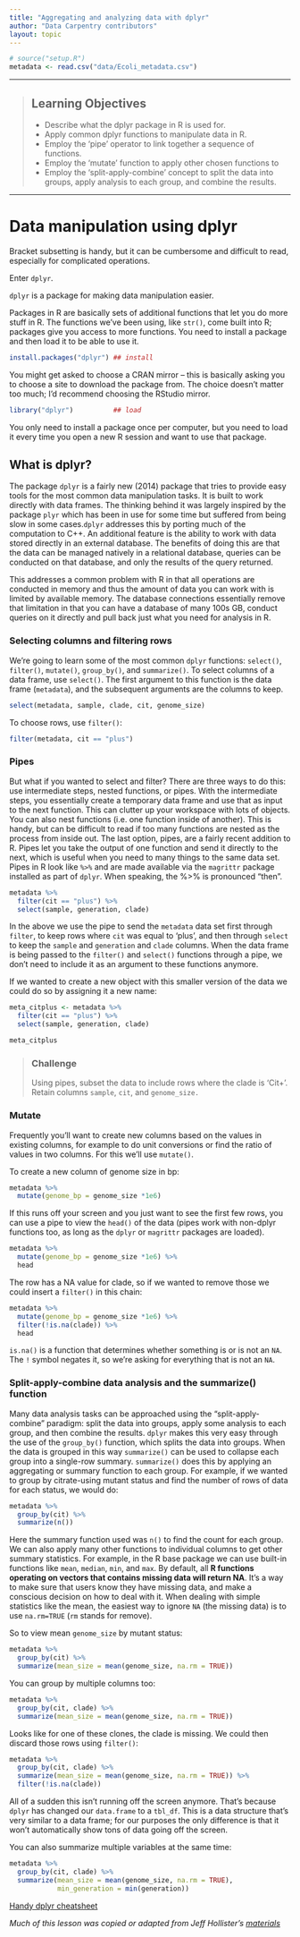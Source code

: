 ```yaml
---
title: "Aggregating and analyzing data with dplyr"
author: "Data Carpentry contributors"
layout: topic
---
```


```r
# source("setup.R")
metadata <- read.csv("data/Ecoli_metadata.csv")
```

------------

> ## Learning Objectives
>
> * Describe what the dplyr package in R is used for.
> * Apply common dplyr functions to manipulate data in R.
> * Employ the ‘pipe’ operator to link together a sequence of functions.
> * Employ the ‘mutate’ function to apply other chosen functions to
> * Employ the ‘split-apply-combine’ concept to split the data into groups, apply analysis to each group, and combine the results.


------------


# Data manipulation using dplyr

Bracket subsetting is handy, but it can be cumbersome and difficult to read, especially for complicated operations. 

Enter `dplyr`. 

`dplyr` is a package for
making data manipulation easier.

Packages in R are basically sets of additional functions that let you do more
stuff in R. The functions we've been using, like `str()`, come built into R;
packages give you access to more functions. You need to install a package and
then load it to be able to use it.

```r
install.packages("dplyr") ## install
```

You might get asked to choose a CRAN mirror -- this is basically asking you to
choose a site to download the package from. The choice doesn't matter too much;
I'd recommend choosing the RStudio mirror.

```r
library("dplyr")          ## load
```

You only need to install a package once per computer, but you need to load it
every time you open a new R session and want to use that package.

## What is dplyr?

The package `dplyr` is a fairly new (2014) package that tries to provide easy
tools for the most common data manipulation tasks. It is built to work directly
with data frames. The thinking behind it was largely inspired by the package
`plyr` which has been in use for some time but suffered from being slow in some
cases.` dplyr` addresses this by porting much of the computation to C++. An
additional feature is the ability to work with data stored directly in an
external database. The benefits of doing this are that the data can be managed
natively in a relational database, queries can be conducted on that database,
and only the results of the query returned.

This addresses a common problem with R in that all operations are conducted in
memory and thus the amount of data you can work with is limited by available
memory. The database connections essentially remove that limitation in that you
can have a database of many 100s GB, conduct queries on it directly and pull
back just what you need for analysis in R.

### Selecting columns and filtering rows

We're going to learn some of the most common `dplyr` functions: `select()`,
`filter()`, `mutate()`, `group_by()`, and `summarize()`. To select columns of a
data frame, use `select()`. The first argument to this function is the data
frame (`metadata`), and the subsequent arguments are the columns to keep.

```r
select(metadata, sample, clade, cit, genome_size)
```

To choose rows, use `filter()`:

```r
filter(metadata, cit == "plus")
```

### Pipes

But what if you wanted to select and filter? There are three ways to do this:
use intermediate steps, nested functions, or pipes. With the intermediate steps,
you essentially create a temporary data frame and use that as input to the next
function. This can clutter up your workspace with lots of objects. You can also
nest functions (i.e. one function inside of another).  This is handy, but can be
difficult to read if too many functions are nested as the process from inside
out. The last option, pipes, are a fairly recent addition to R. Pipes let you
take the output of one function and send it directly to the next, which is
useful when you need to many things to the same data set.  Pipes in R look like
`%>%` and are made available via the `magrittr` package installed as
part of `dplyr`. When speaking, the %>% is pronounced "then".

```r
metadata %>%
  filter(cit == "plus") %>%
  select(sample, generation, clade)
```

In the above we use the pipe to send the `metadata` data set first through
`filter`, to keep rows where `cit` was equal to 'plus', and then through `select` to
keep the `sample` and `generation` and `clade` columns. When the data frame is being passed to the
`filter()` and `select()` functions through a pipe, we don't need to include it
as an argument to these functions anymore.

If we wanted to create a new object with this smaller version of the data we
could do so by assigning it a new name:

```r
meta_citplus <- metadata %>%
  filter(cit == "plus") %>%
  select(sample, generation, clade)

meta_citplus
```

> ### Challenge {.challenge}
>
> Using pipes, subset the data to include rows where the clade is 'Cit+'. Retain columns
> `sample`, `cit`, and `genome_size.`

### Mutate

Frequently you'll want to create new columns based on the values in existing
columns, for example to do unit conversions or find the ratio of values in two
columns. For this we'll use `mutate()`.

To create a new column of genome size in bp:

```r
metadata %>%
  mutate(genome_bp = genome_size *1e6)
```

If this runs off your screen and you just want to see the first few rows, you
can use a pipe to view the `head()` of the data (pipes work with non-dplyr
functions too, as long as the `dplyr` or `magrittr` packages are loaded).

```r
metadata %>%
  mutate(genome_bp = genome_size *1e6) %>%
  head
```

The row has a NA value for clade, so if we wanted to remove those we could
insert a `filter()` in this chain:

```r
metadata %>%
  mutate(genome_bp = genome_size *1e6) %>%
  filter(!is.na(clade)) %>%
  head
```

`is.na()` is a function that determines whether something is or is not an `NA`.
The `!` symbol negates it, so we're asking for everything that is not an `NA`.

### Split-apply-combine data analysis and the summarize() function

Many data analysis tasks can be approached using the "split-apply-combine"
paradigm: split the data into groups, apply some analysis to each group, and
then combine the results. `dplyr` makes this very easy through the use of the
`group_by()` function, which splits the data into groups. When the data is
grouped in this way `summarize()` can be used to collapse each group into
a single-row summary.  `summarize()` does this by applying an aggregating
or summary function to each group. For example, if we wanted to group by 
citrate-using mutant status and find the number of rows of data for each 
status, we would do:

```r
metadata %>%
  group_by(cit) %>%
  summarize(n())
```

Here the summary function used was `n()` to find the count for each
group. We can also apply many other functions  to individual columns
to get other summary statistics.
For example, in the R base package we can use built-in functions like
`mean`, `median`, `min`, and `max`.  By default, all **R functions
operating on vectors that contains missing data will return NA**.
It's a way to make sure that users know they have missing
data, and make a conscious decision on how to deal with it. When
dealing with simple statistics like the mean, the easiest way to
ignore `NA` (the missing data) is to use `na.rm=TRUE` (`rm` stands for
remove).

So to view mean `genome_size` by mutant status:

```r
metadata %>%
  group_by(cit) %>%
  summarize(mean_size = mean(genome_size, na.rm = TRUE))
```

You can group by multiple columns too:

```r
metadata %>%
  group_by(cit, clade) %>%
  summarize(mean_size = mean(genome_size, na.rm = TRUE))

```

Looks like for one of these clones, the clade is missing. We could then discard those rows using `filter()`:

```r
metadata %>%
  group_by(cit, clade) %>%
  summarize(mean_size = mean(genome_size, na.rm = TRUE)) %>%
  filter(!is.na(clade))
```

All of a sudden this isn't running off the screen anymore. That's because `dplyr`
has changed our `data.frame` to a `tbl_df`. This is a data structure that's very
similar to a data frame; for our purposes the only difference is that it won't
automatically show tons of data going off the screen.

You can also summarize multiple variables at the same time:

```r
metadata %>%
  group_by(cit, clade) %>%
  summarize(mean_size = mean(genome_size, na.rm = TRUE),
            min_generation = min(generation))

```



[Handy dplyr cheatsheet](https://github.com/rstudio/cheatsheets/raw/master/data-transformation.pdf)

*Much of this lesson was copied or adapted from Jeff Hollister's [materials](http://usepa.github.io/introR/2015/01/14/03-Clean/)*
